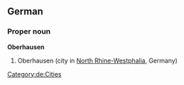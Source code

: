 ==German==
{{wikipedia}}
{{wikipedia|lang=de}}
===Proper noun===
'''Oberhausen'''
# Oberhausen (city in [[North Rhine-Westphalia]], Germany)
[[Category:de:Cities]]